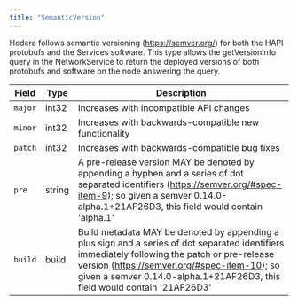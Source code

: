---
title: "SemanticVersion"
---


Hedera follows semantic versioning (https://semver.org/) for both the HAPI protobufs and the Services software. This type allows the getVersionInfo query in the NetworkService to return the deployed versions of both protobufs and software on the node answering the query.

| Field   | Type   | Description                                                                                                                                                                                                                                                                  |
| ------- | ------ | ---------------------------------------------------------------------------------------------------------------------------------------------------------------------------------------------------------------------------------------------------------------------------- |
| `major` | int32  | Increases with incompatible API changes                                                                                                                                                                                                                                      |
| `minor` | int32  | Increases with backwards-compatible new functionality                                                                                                                                                                                                                        |
| `patch` | int32  | Increases with backwards-compatible bug fixes                                                                                                                                                                                                                                |
| `pre`   | string | A pre-release version MAY be denoted by appending a hyphen and a series of dot separated identifiers (https://semver.org/#spec-item-9); so given a semver 0.14.0-alpha.1+21AF26D3, this field would contain 'alpha.1'                                                      |
| `build` | build  | Build metadata MAY be denoted by appending a plus sign and a series of dot separated identifiers immediately following the patch or pre-release version (https://semver.org/#spec-item-10); so given a semver 0.14.0-alpha.1+21AF26D3, this field would contain '21AF26D3' |

####
